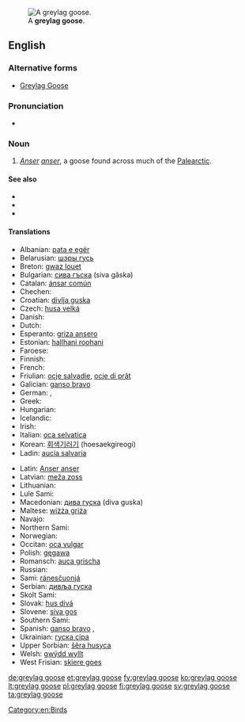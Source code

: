 [[Image:Greylag Goose in St James's Park, London - May 2006.jpg|thumb|A '''greylag goose'''.]]
==English==

===Alternative forms===
* [[Greylag Goose]]

===Pronunciation===
* {{IPA|/ˈɡɻeɪlæɡˈɡus/}}

===Noun===
{{en-noun|greylag geese}}

# ''[[Anser]] [[anser]]'', a goose found across much of the [[Palearctic]].

====See also====
* {{pedialite|Greylag Goose}}
* {{specieslite|Anser anser}}
* {{commonslite|Anser anser}}

====Translations====
{{trans-top|''Anser anser''}}
* Albanian: [[pata e egër]]
* Belarusian: [[шэры  гусь]] {{m}}
* Breton: [[gwaz louet]]
* Bulgarian: [[сива гъска]] (siva găska) {{f}}
* Catalan: [[ánsar común]]
* Chechen: {{tø|ce|мокха акха гIаз}}
* Croatian: [[divlja guska]]
* Czech: [[husa velká]]
* Danish: {{t-|da|grågås}}
* Dutch: {{t+|nl|grauwe gans}}
* Esperanto: [[griza ansero]]
* Estonian: [[hallhani roohani]]
* Faroese: {{t-|fo|grágás}}
* Finnish: {{t+|fi|merihanhi}}
* French: {{t+|fr|oie cendrée|f}}
* Friulian: [[ocje salvadie]], [[ocje di prât]]
* Galician: [[ganso bravo]]
* German: {{t+|de|Graugans|f}}, {{t-|de|Wildgans|f}}
* Greek: {{t+|el|χήνα}}
* Hungarian: {{t-|hu|nyári lúd}}
* Icelandic: {{t+|is|grágæs}}
* Irish: {{t-|ga|gé ghlas}}
* Italian: [[oca selvatica]] {{f}}
* Korean: [[회색기러기]] (hoesaekgireogi)
* Ladin: [[aucia salvaria]]
{{trans-mid}}
* Latin: [[Anser anser]]
* Latvian: [[meža zoss]]
* Lithuanian: {{t+|lt|pilkoji žąsis}}
* Lule Sami: {{tø|smj|gássa}}
* Macedonian: [[дива гуска]] (diva guska)
* Maltese: [[wiżża griża]] {{f}}
* Navajo: {{tø|nv|tó wónaanídę́ę́ʼ naalʼeełítsoh łibáhígíí}}
* Northern Sami: {{tø|se|ránesčuonjá}}
* Norwegian: {{t-|no|grågås}}
* Occitan: [[oca vulgar]]
* Polish: [[gęgawa]] {{f}}
* Romansch: [[auca grischa]]
* Russian: {{t-|ru|серый гусь|tr=seryj gus’|m}}
* Sami: [[ránesčuonjá]]
* Serbian: [[дивља гуска]] {{f}}
* Skolt Sami: {{tø|sms|miârrčuânj}}
* Slovak: [[hus divá]]
* Slovene: [[siva gos]]
* Southern Sami: {{tø|sma|gaase}}
* Spanish: [[ganso bravo]] {{m}}, {{t+|es|ánsar|m}}
* Ukrainian: [[гуска сіра]]
* Upper Sorbian: [[šěra husyca]]
* Welsh: [[gwÿdd wyllt]]
* West Frisian: [[skiere goes]]
{{trans-bottom}}

[[Category:en:Birds]]

[[de:greylag goose]]
[[et:greylag goose]]
[[fy:greylag goose]]
[[ko:greylag goose]]
[[lt:greylag goose]]
[[pl:greylag goose]]
[[fi:greylag goose]]
[[sv:greylag goose]]
[[ta:greylag goose]]